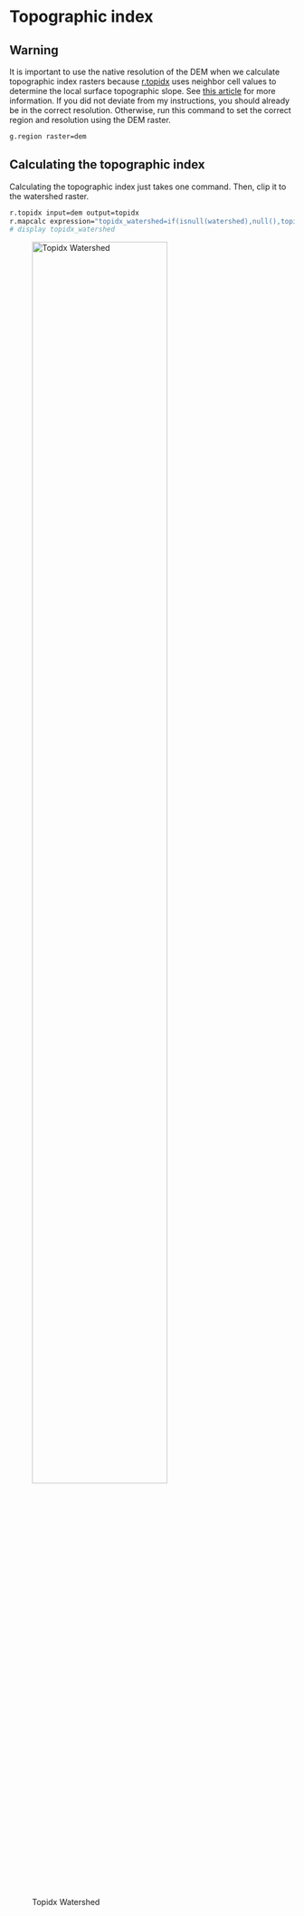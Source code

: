 # Topographic index {.unnumbered #sec-topographic-index}

## Warning

It is important to use the native resolution of the DEM when we calculate topographic index rasters because [r.topidx](https://grass.osgeo.org/grass-stable/manuals/r.topidx.html) uses neighbor cell values to determine the local surface topographic slope. See [this article](https://idea.isnew.info/r.topidx.html) for more information. If you did not deviate from my instructions, you should already be in the correct resolution. Otherwise, run this command to set the correct region and resolution using the DEM raster.

```bash
g.region raster=dem
```

## Calculating the topographic index

Calculating the topographic index just takes one command. Then, clip it to the watershed raster.

```bash
r.topidx input=dem output=topidx
r.mapcalc expression="topidx_watershed=if(isnull(watershed),null(),topidx)"
# display topidx_watershed
```

![Topidx Watershed](images/topidx-watershed.png){.align-center width=75%}